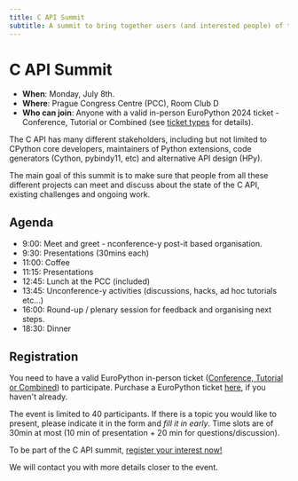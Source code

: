 ```yaml
---
title: C API Summit
subtitle: A summit to bring together users (and interested people) of the C API that Python provide, to discuss the state of this ecosystem, existing challenges, and ongoing work.
---
```


# C API Summit

* **When**: Monday, July 8th.
* **Where**: Prague Congress Centre (PCC), Room Club D
* **Who can join**: Anyone with a valid in-person EuroPython 2024 ticket - Conference, Tutorial or Combined (see [ticket types](https://ep2024.europython.eu/tickets#ticket-types) for details).

The C API has many different stakeholders, including but not limited to
CPython core developers, maintainers of Python extensions, code generators
(Cython, pybindy11, etc) and alternative API design (HPy).

The main goal of this summit is to make sure that people from all these
different projects can meet and discuss about the state of the C API, existing
challenges and ongoing work.

## Agenda

* 9:00: Meet and greet - nconference-y post-it based organisation.
* 9:30: Presentations (30mins each)
* 11:00: Coffee
* 11:15: Presentations
* 12:45: Lunch at the PCC (included)
* 13:45: Unconference-y activities (discussions, hacks, ad hoc tutorials etc…)
* 16:00: Round-up / plenary session for feedback and organising next steps.
* 18:30: Dinner

## Registration

You need to have a valid EuroPython in-person ticket ([Conference, Tutorial or Combined](https://ep2024.europython.eu/tickets#ticket-types)) to participate. Purchase a EuroPython ticket [here](https://tickets.europython.eu/), if you haven't already.

The event is limited to 40 participants. If there is a topic you would like to present, please indicate it in the form and _fill it in early_. Time slots are of 30min at most (10 min of presentation + 20 min for questions/discussion).

To be part of the C API summit, [register your interest now!](https://docs.google.com/forms/d/e/1FAIpQLSc2tLqibsxg-GhTOYkdcMtSopRwojct8-lqhxAE-F9a7Xghww/viewform)

We will contact you with more details closer to the event.
